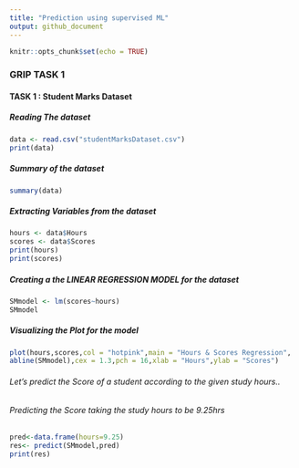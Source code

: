 ```yaml
---
title: "Prediction using supervised ML"
output: github_document
---
```


```r
knitr::opts_chunk$set(echo = TRUE)
```

### GRIP TASK 1
#### TASK 1 : Student Marks Dataset
##### Reading The dataset 

```r
data <- read.csv("studentMarksDataset.csv")
print(data)
```
##### Summary of the dataset
```r
summary(data)
```
##### Extracting Variables from the dataset

```r
hours <- data$Hours
scores <- data$Scores
print(hours)
print(scores)
```

##### Creating a the LINEAR REGRESSION MODEL for the dataset

```r
SMmodel <- lm(scores~hours)
SMmodel

```
##### Visualizing the Plot for the model 

```r
plot(hours,scores,col = "hotpink",main = "Hours & Scores Regression",
abline(SMmodel),cex = 1.3,pch = 16,xlab = "Hours",ylab = "Scores")
```


###### Let's predict the Score of a student according to the given study hours..
###### Predicting the Score taking the study hours to be 9.25hrs

```r
pred<-data.frame(hours=9.25)
res<- predict(SMmodel,pred)
print(res)
```
